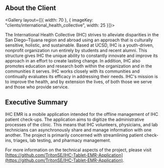
## About the Client

<Gallery layout={[{ width: 70 }, { imageKey: "clients/international_health_collective", width: 25 }]}>

The International Health Collective (IHC) strives to alleviate disparities in the San Diego–Tijuana region and abroad using an approach that is culturally sensitive, holistic, and sustainable. Based at UCSD, IHC is a youth-driven, nonprofit organization run entirely by students and recent alumni. This structure gives IHC the unique ability to constantly innovate and improve its approach in an effort to create lasting change. In addition, IHC also promotes education and research both within the organization and in the communities it serves. IHC works closely with its communities and continually evaluates its efficacy in addressing their needs. IHC's mission is to improve the health, and by extension the lives, of both those we serve and those who provide service.

</Gallery>

## Executive Summary

IHC EMR is a mobile application intended for the offline management of IHC patient check-ups. The application aims to digitize the administrative processes of the clinic. This means that IHC volunteers, physicians, and lab technicians can asynchronously share and manage information with one another. The project is primarily concerned with streamlining patient check-ins, triages, lab testing, and pharmacy management.

For more information on the technical aspects of the project, please visit [https://github.com/TritonSE/IHC-Tablet-EMR-Application](https://github.com/TritonSE/IHC-Tablet-EMR-Application).
